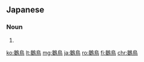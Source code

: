 ==Japanese==
{{ja-kanjitab|が|ちょう|yomi=o}}

===Noun===
{{ja-noun|がちょう|ガチョウ}}

# {{alternative spelling of|鵞鳥|lang=ja}}

[[ko:鵝鳥]]
[[lt:鵝鳥]]
[[mg:鵝鳥]]
[[ja:鵝鳥]]
[[ro:鵝鳥]]
[[fi:鵝鳥]]
[[chr:鵝鳥]]